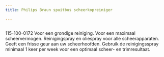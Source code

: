 ```yaml
---
title: Philips Braun spuitbus scheerkopreiniger

---
```



<Image src={imageProduct} width={imageProduct.width} alt="" />


115-100-0172
Voor een grondige reiniging.
Voor een maximaal scheervermogen.
Reinigingspray en oliespray voor alle scheerapparaten.
Geeft een frisse geur aan uw scheerhoofden.
Gebruik de reinigingsspray minimaal 1 keer per week voor een optimaal scheer- en trimresultaat.
